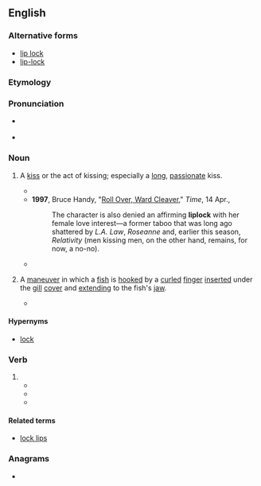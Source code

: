 {{also|lip-lock|lip lock}}
==English==

===Alternative forms===
* [[lip lock]]
* [[lip-lock]]

===Etymology===
{{compound|en|lip|lock}}

===Pronunciation===
* {{a|UK}} {{IPA|en|/ˈlɪpˌlɒk/}}
* {{hyphenation|en|lip|lock}}

===Noun===
{{en-noun|~}}

# {{lb|en|chiefly|US|informal}} A [[kiss]] or the act of kissing; especially a [[long]], [[passionate]] kiss.
#* {{quote-book|en|year=1989  |title=Panthers in the Skins of Men |author=Charles Nelson |page=25 |ISBN=|passage=We figgered a gal might give us a lil '''liplock'''. }}
#* '''1997''', Bruce Handy, "[https://web.archive.org/web/20071113225815/http://www.time.com/time/magazine/article/0,9171,986188-5,00.html Roll Over, Ward Cleaver]," ''Time'', 14 Apr.,
#*: The character is also denied an affirming '''liplock''' with her female love interest—a former taboo that was long ago shattered by ''L.A. Law'', ''Roseanne'' and, earlier this season, ''Relativity'' (men kissing men, on the other hand, remains, for now, a no-no).
#* {{quote-book|en|year=2015 |title=Portal Combat|author=Bryan Cohen |page= |ISBN=|passage=Dhiraj leaned over and kissed her on the lips.  She gently returned the '''liplock'''.}}
# {{lb|en|fishing}} A [[maneuver]] in which a [[fish]] is [[hook]]ed by a [[curled]] [[finger]] [[insert]]ed under the [[gill]] [[cover]] and [[extend]]ing to the fish's [[jaw]].
#* {{quote-book|en|year=1991  |title=Outdoor Oklahoma - Volumes 47-48 |author=|page=31 |ISBN=|passage=Regardless of whatever other qualities may differentiate Sooner fishermen, they are identical in that each has spent a good part of their lives dreaming about catching one nice bass — a whopper of such bulk  that the traditional thumb and forefinger '''liplock''' wouldn't be nearly enough to hoist their catch into the boat.}}

====Hypernyms====
* [[lock]]

===Verb===
{{en-verb}}

# {{alt form|en|lip-lock}}
#* {{quote-book|en|year=1993 |title=Losing It: The Virginity Myth |author=Louis M. Crosier |page= 83|ISBN=|passage=In terms of effectiveness, it must have been a pretty decent line, because she just smiled and '''liplocked''' me. }}
#* {{quote-book|en|year=2000 |title=The Single Man|author=John Paschal, Mark Louis |page=116 |ISBN=|passage=A bout with the common cold was fair tradeoff for the chance to '''liplock''' with Joy Jeffers, the prettiest girl in school.}}
#* {{quote-book|en|year=2005  |title=The Grrl Genius Guide to Sex (with Other People)|author=Cathryn Michon |page= |ISBN=|passage=Of course, I hadn't told David that I regarded him as sort of an amphibious starter kit, one of a series of frogs I would need to '''liplock''' on my way to finding, if not an actual prince, at the very least a somewhat normal guy.}}

====Related terms====
* [[lock lips]]

===Anagrams===
* {{anagrams|en|a=cikllop|Pollick|pillock}}